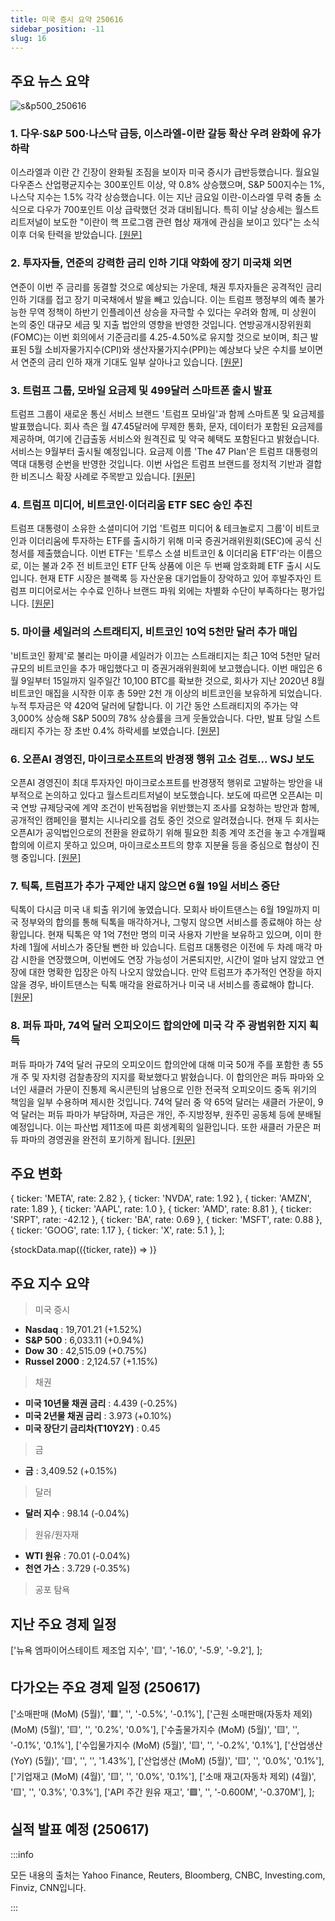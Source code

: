```yaml
---
title: 미국 증시 요약 250616
sidebar_position: -11
slug: 16
---
```


## 주요 뉴스 요약

![s&p500_250616](/map/250616.png)

### 1. **다우·S&P 500·나스닥 급등, 이스라엘-이란 갈등 확산 우려 완화에 유가 하락**

이스라엘과 이란 간 긴장이 완화될 조짐을 보이자 미국 증시가 급반등했습니다. 월요일 다우존스 산업평균지수는 300포인트 이상, 약 0.8% 상승했으며, S&P 500지수는 1%, 나스닥 지수는 1.5% 각각 상승했습니다. 이는 지난 금요일 이란-이스라엘 무력 충돌 소식으로 다우가 700포인트 이상 급락했던 것과 대비됩니다. 특히 이날 상승세는 월스트리트저널이 보도한 "이란이 핵 프로그램 관련 협상 재개에 관심을 보이고 있다"는 소식 이후 더욱 탄력을 받았습니다. [[원문]](https://finance.yahoo.com/news/live/stock-market-today-dow-sp-500-nasdaq-jump-oil-slides-amid-hopes-israel-iran-conflict-stays-contained-200039117.html)

### 2. **투자자들, 연준의 강력한 금리 인하 기대 약화에 장기 미국채 외면**

연준이 이번 주 금리를 동결할 것으로 예상되는 가운데, 채권 투자자들은 공격적인 금리 인하 기대를 접고 장기 미국채에서 발을 빼고 있습니다. 이는 트럼프 행정부의 예측 불가능한 무역 정책이 하반기 인플레이션 상승을 자극할 수 있다는 우려와 함께, 미 상원이 논의 중인 대규모 세금 및 지출 법안의 영향을 반영한 것입니다. 연방공개시장위원회(FOMC)는 이번 회의에서 기준금리를 4.25-4.50%로 유지할 것으로 보이며, 최근 발표된 5월 소비자물가지수(CPI)와 생산자물가지수(PPI)는 예상보다 낮은 수치를 보이면서 연준의 금리 인하 재개 기대도 일부 살아나고 있습니다. [[원문]](https://www.reuters.com/business/investors-shun-long-term-us-bonds-hopes-aggressive-fed-rate-cuts-fade-2025-06-16/)

### 3. **트럼프 그룹, 모바일 요금제 및 499달러 스마트폰 출시 발표**

트럼프 그룹이 새로운 통신 서비스 브랜드 '트럼프 모바일'과 함께 스마트폰 및 요금제를 발표했습니다. 회사 측은 월 47.45달러에 무제한 통화, 문자, 데이터가 포함된 요금제를 제공하며, 여기에 긴급출동 서비스와 원격진료 및 약국 혜택도 포함된다고 밝혔습니다. 서비스는 9월부터 출시될 예정입니다. 요금제 이름 'The 47 Plan'은 트럼프 대통령의 역대 대통령 순번을 반영한 것입니다. 이번 사업은 트럼프 브랜드를 정치적 기반과 결합한 비즈니스 확장 사례로 주목받고 있습니다. [[원문]](https://www.cnbc.com/2025/06/16/trump-mobile-phone-plan.html)

### 4. **트럼프 미디어, 비트코인·이더리움 ETF SEC 승인 추진**

트럼프 대통령이 소유한 소셜미디어 기업 '트럼프 미디어 & 테크놀로지 그룹'이 비트코인과 이더리움에 투자하는 ETF를 출시하기 위해 미국 증권거래위원회(SEC)에 공식 신청서를 제출했습니다. 이번 ETF는 '트루스 소셜 비트코인 & 이더리움 ETF'라는 이름으로, 이는 불과 2주 전 비트코인 ETF 단독 상품에 이은 두 번째 암호화폐 ETF 출시 시도입니다. 현재 ETF 시장은 블랙록 등 자산운용 대기업들이 장악하고 있어 후발주자인 트럼프 미디어로서는 수수료 인하나 브랜드 파워 외에는 차별화 수단이 부족하다는 평가입니다. [[원문]](https://www.reuters.com/technology/truth-social-bitcoin-ethereum-etf-files-with-us-sec-nyse-arca-listing-2025-06-16/)

### 5. **마이클 세일러의 스트래티지, 비트코인 10억 5천만 달러 추가 매입**

'비트코인 황제'로 불리는 마이클 세일러가 이끄는 스트래티지는 최근 10억 5천만 달러 규모의 비트코인을 추가 매입했다고 미 증권거래위원회에 보고했습니다. 이번 매입은 6월 9일부터 15일까지 일주일간 10,100 BTC를 확보한 것으로, 회사가 지난 2020년 8월 비트코인 매집을 시작한 이후 총 59만 2천 개 이상의 비트코인을 보유하게 되었습니다. 누적 투자금은 약 420억 달러에 달합니다. 이 기간 동안 스트래티지의 주가는 약 3,000% 상승해 S&P 500의 78% 상승률을 크게 웃돌았습니다. 다만, 발표 당일 스트래티지 주가는 장 초반 0.4% 하락세를 보였습니다. [[원문]](https://finance.yahoo.com/news/michael-saylors-strategy-buys-another-105-billion-of-bitcoin-140056131.html)

### 6. **오픈AI 경영진, 마이크로소프트의 반경쟁 행위 고소 검토... WSJ 보도**

오픈AI 경영진이 최대 투자자인 마이크로소프트를 반경쟁적 행위로 고발하는 방안을 내부적으로 논의하고 있다고 월스트리트저널이 보도했습니다. 보도에 따르면 오픈AI는 미국 연방 규제당국에 계약 조건이 반독점법을 위반했는지 조사를 요청하는 방안과 함께, 공개적인 캠페인을 펼치는 시나리오를 검토 중인 것으로 알려졌습니다. 현재 두 회사는 오픈AI가 공익법인으로의 전환을 완료하기 위해 필요한 최종 계약 조건을 놓고 수개월째 합의에 이르지 못하고 있으며, 마이크로소프트의 향후 지분율 등을 중심으로 협상이 진행 중입니다. [[원문]](https://www.reuters.com/sustainability/boards-policy-regulation/openai-executives-have-discussed-accusing-microsoft-anticompetitive-behavior-wsj-2025-06-16/)

### 7. **틱톡, 트럼프가 추가 구제안 내지 않으면 6월 19일 서비스 중단**

틱톡이 다시금 미국 내 퇴출 위기에 놓였습니다. 모회사 바이트댄스는 6월 19일까지 미국 정부와의 합의를 통해 틱톡을 매각하거나, 그렇지 않으면 서비스를 종료해야 하는 상황입니다. 현재 틱톡은 약 1억 7천만 명의 미국 사용자 기반을 보유하고 있으며, 이미 한 차례 1월에 서비스가 중단될 뻔한 바 있습니다. 트럼프 대통령은 이전에 두 차례 매각 마감 시한을 연장했으며, 이번에도 연장 가능성이 거론되지만, 시간이 얼마 남지 않았고 연장에 대한 명확한 입장은 아직 나오지 않았습니다. 만약 트럼프가 추가적인 연장을 하지 않을 경우, 바이트댄스는 틱톡 매각을 완료하거나 미국 내 서비스를 종료해야 합니다. [[원문]](https://finance.yahoo.com/news/tiktok-will-go-dark-june-19-unless-trump-gives-it-another-lifeline-201509054.html)

### 8. **퍼듀 파마, 74억 달러 오피오이드 합의안에 미국 각 주 광범위한 지지 획득**

퍼듀 파마가 74억 달러 규모의 오피오이드 합의안에 대해 미국 50개 주를 포함한 총 55개 주 및 자치령 검찰총장의 지지를 확보했다고 밝혔습니다. 이 합의안은 퍼듀 파마와 오너인 새클러 가문이 진통제 옥시콘틴의 남용으로 인한 전국적 오피오이드 중독 위기의 책임을 일부 수용하며 제시한 것입니다. 74억 달러 중 약 65억 달러는 새클러 가문이, 9억 달러는 퍼듀 파마가 부담하며, 자금은 개인, 주·지방정부, 원주민 공동체 등에 분배될 예정입니다. 이는 파산법 제11조에 따른 회생계획의 일환입니다. 또한 새클러 가문은 퍼듀 파마의 경영권을 완전히 포기하게 됩니다. [[원문]](https://www.reuters.com/business/healthcare-pharmaceuticals/all-us-state-attorneys-general-agree-74-billion-purdue-pharma-settlement-2025-06-16/)

## 주요 변화

  { ticker: 'META', rate: 2.82 },
  { ticker: 'NVDA', rate: 1.92 },
  { ticker: 'AMZN', rate: 1.89 },
  { ticker: 'AAPL', rate: 1.0 },
  { ticker: 'AMD', rate: 8.81 },
  { ticker: 'SRPT', rate: -42.12 },
  { ticker: 'BA', rate: 0.69 },
  { ticker: 'MSFT', rate: 0.88 },
  { ticker: 'GOOG', rate: 1.17 },
  { ticker: 'X', rate: 5.1 },
];

{stockData.map(({ticker, rate}) => <StockCardMini key={ticker} ticker={ticker} rate={rate}></StockCardMini>)}

## 주요 지수 요약

> 미국 증시

- **Nasdaq** : 19,701.21 (+1.52%)
- **S&P 500** : 6,033.11 (+0.94%)
- **Dow 30** : 42,515.09 (+0.75%)
- **Russel 2000** : 2,124.57 (+1.15%)

> 채권

- **미국 10년물 채권 금리** : 4.439 (-0.25%)
- **미국 2년물 채권 금리** : 3.973 (+0.10%)
- **미국 장단기 금리차(T10Y2Y)** : 0.45

> 금

- **금** : 3,409.52 (+0.15%)

> 달러

- **달러 지수** : 98.14 (-0.04%)

> 원유/원자재

- **WTI 원유** : 70.01 (-0.04%)
- **천연 가스** : 3.729 (-0.35%)

> 공포 탐욕

<FearAndGreed fearAndGreedIndex={62} vix={19.11} vixRate={-8.21} />

## 지난 주요 경제 일정

  ['뉴욕 엠파이어스테이트 제조업 지수', '🟨', '-16.0', '-5.9', '-9.2'],
];

<EconomicCalendar data={eventsData} />

## 다가오는 주요 경제 일정 (250617)

  ['소매판매 (MoM) (5월)', '🟥', '', '-0.5%', '-0.1%'],
  ['근원 소매판매(자동차 제외) (MoM) (5월)', '🟨', '', '0.2%', '0.0%'],
  ['수출물가지수 (MoM) (5월)', '🟨', '', '-0.1%', '0.1%'],
  ['수입물가지수 (MoM) (5월)', '🟨', '', '-0.2%', '0.1%'],
  ['산업생산 (YoY) (5월)', '🟨', '', '', '1.43%'],
  ['산업생산 (MoM) (5월)', '🟨', '', '0.0%', '0.1%'],
  ['기업재고 (MoM) (4월)', '🟨', '', '0.0%', '0.1%'],
  ['소매 재고(자동차 제외) (4월)', '🟨', '', '0.3%', '0.3%'],
  ['API 주간 원유 재고', '🟩', '', '-0.600M', '-0.370M'],
];

<EconomicCalendar data={nextEventsData} />

## 실적 발표 예정 (250617)


<EarningsBoard stocksBMO={stocksBMO} />

:::info

모든 내용의 출처는 Yahoo Finance, Reuters, Bloomberg, CNBC, Investing.com, Finviz, CNN입니다.

:::
